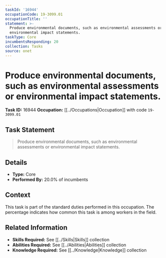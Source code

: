 ```yaml
---
taskId: '16944'
occupationCode: 19-3099.01
occupationTitle: ''
statement: >-
  Produce environmental documents, such as environmental assessments or
  environmental impact statements.
taskType: Core
incumbentsResponding: 20
collection: Tasks
source: onet
---
```

# Produce environmental documents, such as environmental assessments or environmental impact statements.

**Task ID:** 16944
**Occupation:** [[../Occupations|Occupation]] with code `19-3099.01`

## Task Statement

> Produce environmental documents, such as environmental assessments or environmental impact statements.

## Details

- **Type:** Core
- **Performed By:** 20.0% of incumbents

## Context

This task is part of the standard duties performed in this occupation. The percentage indicates how common this task is among workers in the field.

## Related Information

- **Skills Required:** See [[../Skills|Skills]] collection
- **Abilities Required:** See [[../Abilities|Abilities]] collection
- **Knowledge Required:** See [[../Knowledge|Knowledge]] collection
